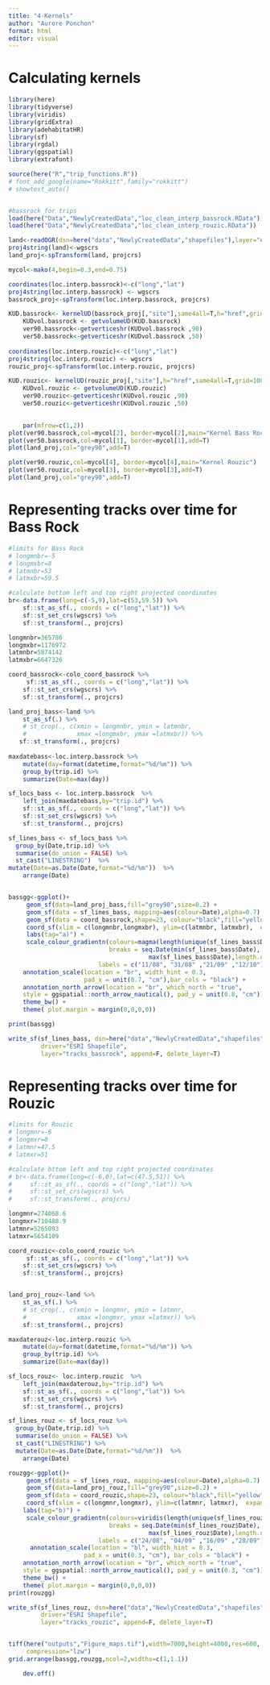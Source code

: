 ```yaml
---
title: "4-Kernels"
author: "Aurore Ponchon"
format: html
editor: visual
---
```


# Calculating kernels

```r

library(here)
library(tidyverse)
library(viridis)
library(gridExtra)
library(adehabitatHR)
library(sf)
library(rgdal)
library(ggspatial)
library(extrafont)

source(here("R","trip_functions.R"))
# font_add_google(name="Rokkitt",family="rokkitt")
# showtext_auto()


#bassrock for trips
load(here("Data","NewlyCreatedData","loc_clean_interp_bassrock.RData"))
load(here("Data","NewlyCreatedData","loc_clean_interp_rouzic.RData"))

land<-readOGR(dsn=here("data","NewlyCreatedData","shapefiles"),layer="euro_afri_map")
proj4string(land)<-wgscrs
land_proj<-spTransform(land, projcrs)

mycol<-mako(4,begin=0.3,end=0.75)

coordinates(loc.interp.bassrock)<-c("long","lat")
proj4string(loc.interp.bassrock) <- wgscrs
bassrock_proj<-spTransform(loc.interp.bassrock, projcrs)

KUD.bassrock<- kernelUD(bassrock_proj[,"site"],same4all=T,h="href",grid=1000)
    KUDvol.bassrock <- getvolumeUD(KUD.bassrock)
    ver90.bassrock<-getverticeshr(KUDvol.bassrock ,90)
    ver50.bassrock<-getverticeshr(KUDvol.bassrock ,50)
  
coordinates(loc.interp.rouzic)<-c("long","lat")
proj4string(loc.interp.rouzic) <- wgscrs
rouzic_proj<-spTransform(loc.interp.rouzic, projcrs)

KUD.rouzic<- kernelUD(rouzic_proj[,"site"],h="href",same4all=T,grid=1000)
    KUDvol.rouzic <- getvolumeUD(KUD.rouzic)
    ver90.rouzic<-getverticeshr(KUDvol.rouzic ,90)
    ver50.rouzic<-getverticeshr(KUDvol.rouzic ,50)

 
    par(mfrow=c(1,2))    
plot(ver90.bassrock,col=mycol[2], border=mycol[2],main="Kernel Bass Rock")
plot(ver50.bassrock,col=mycol[1], border=mycol[1],add=T)
plot(land_proj,col="grey90",add=T)

plot(ver90.rouzic,col=mycol[4], border=mycol[4],main="Kernel Rouzic")
plot(ver50.rouzic,col=mycol[3], border=mycol[3],add=T)
plot(land_proj,col="grey90",add=T)

```

# Representing tracks over time for Bass Rock

```r

#limits for Bass Rock
# longmnbr=-5
# longmxbr=8
# latmnbr=53
# latmxbr=59.5

#calculate bottom left and top right projected coordinates
br<-data.frame(long=c(-5,9),lat=c(53,59.5)) %>%
    sf::st_as_sf(., coords = c("long","lat")) %>%
    sf::st_set_crs(wgscrs) %>%
    sf::st_transform(., projcrs)

longmnbr=365786
longmxbr=1176972
latmnbr=5874142
latmxbr=6647326

coord_bassrock<-colo_coord_bassrock %>% 
     sf::st_as_sf(., coords = c("long","lat")) %>% 
    sf::st_set_crs(wgscrs) %>% 
    sf::st_transform(., projcrs)

land_proj_bass<-land %>% 
    st_as_sf(.) %>% 
    # st_crop(., c(xmin = longmnbr, ymin = latmnbr, 
    #              xmax =longmxbr, ymax =latmxbr)) %>% 
   sf::st_transform(., projcrs)
 
maxdatebass<-loc.interp.bassrock %>% 
    mutate(day=format(datetime,format="%d/%m")) %>% 
    group_by(trip.id) %>% 
    summarize(Date=max(day))

sf_locs_bass <- loc.interp.bassrock  %>% 
    left_join(maxdatebass,by="trip.id") %>% 
    sf::st_as_sf(., coords = c("long","lat")) %>% 
    sf::st_set_crs(wgscrs) %>% 
    sf::st_transform(., projcrs) 

sf_lines_bass <- sf_locs_bass %>% 
  group_by(Date,trip.id) %>%
  summarise(do_union = FALSE) %>%
  st_cast("LINESTRING")  %>% 
mutate(Date=as.Date(Date,format="%d/%m"))  %>% 
    arrange(Date)


bassgg<-ggplot()+
     geom_sf(data=land_proj_bass,fill="grey90",size=0.2) +   
     geom_sf(data = sf_lines_bass, mapping=aes(colour=Date),alpha=0.7) +
     geom_sf(data = coord_bassrock,shape=23, colour="black",fill="yellow", size=3) + 
     coord_sf(xlim = c(longmnbr,longmxbr), ylim=c(latmnbr, latmxbr),  expand = FALSE) +
     labs(tag="a)") +
     scale_colour_gradientn(colours=magma(length(unique(sf_lines_bass$Date))),
                            breaks = seq.Date(min(sf_lines_bass$Date),
                                       max(sf_lines_bass$Date),length.out=4),
                         labels = c("11/08", "31/08" ,"21/09" ,"12/10")) +
    annotation_scale(location = "br", width_hint = 0.3,
                     pad_x = unit(0.7, "cm"),bar_cols = "black") +
    annotation_north_arrow(location = "br", which_north = "true",
    style = ggspatial::north_arrow_nautical(), pad_y = unit(0.8, "cm")) +
    theme_bw() +
    theme( plot.margin = margin(0,0,0,0))

print(bassgg)

write_sf(sf_lines_bass, dsn=here("data","NewlyCreatedData","shapefiles"),
         driver="ESRI Shapefile",
         layer="tracks_bassrock", append=F, delete_layer=T)
```

# Representing tracks over time for Rouzic

```r

#limits for Rouzic
# longmnr=-6
# longmxr=0
# latmnr=47.5
# latmxr=51

#calculate bttom left and top right projected coordinates
# br<-data.frame(long=c(-6,0),lat=c(47.5,51)) %>% 
#     sf::st_as_sf(., coords = c("long","lat")) %>% 
#     sf::st_set_crs(wgscrs) %>% 
#     sf::st_transform(., projcrs)

longmnr=274068.6
longmxr=710488.9
latmnr=5265093
latmxr=5654109

coord_rouzic<-colo_coord_rouzic %>% 
     sf::st_as_sf(., coords = c("long","lat")) %>% 
    sf::st_set_crs(wgscrs) %>% 
    sf::st_transform(., projcrs)


land_proj_rouz<-land %>% 
    st_as_sf(.) %>% 
    # st_crop(., c(xmin = longmnr, ymin = latmnr, 
    #              xmax =longmxr, ymax =latmxr)) %>% 
    sf::st_transform(., projcrs)   

maxdaterouz<-loc.interp.rouzic %>% 
    mutate(day=format(datetime,format="%d/%m")) %>% 
    group_by(trip.id) %>% 
    summarize(Date=max(day))

sf_locs_rouz<- loc.interp.rouzic  %>% 
    left_join(maxdaterouz,by="trip.id") %>% 
    sf::st_as_sf(., coords = c("long","lat")) %>% 
    sf::st_set_crs(wgscrs) %>% 
    sf::st_transform(., projcrs) 

sf_lines_rouz <- sf_locs_rouz %>% 
  group_by(Date,trip.id) %>%
  summarise(do_union = FALSE) %>%
  st_cast("LINESTRING") %>% 
  mutate(Date=as.Date(Date,format="%d/%m"))  %>% 
    arrange(Date)

rouzgg<-ggplot()+
     geom_sf(data = sf_lines_rouz, mapping=aes(colour=Date),alpha=0.7) +
     geom_sf(data=land_proj_rouz,fill="grey90",size=0.2) +   
     geom_sf(data = coord_rouzic,shape=23, colour="black",fill="yellow", size=3) + 
     coord_sf(xlim = c(longmnr,longmxr), ylim=c(latmnr, latmxr),  expand = FALSE) +
    labs(tag="b)") +
     scale_colour_gradientn(colours=viridis(length(unique(sf_lines_rouz$Date))),
                            breaks = seq.Date(min(sf_lines_rouz$Date),
                                       max(sf_lines_rouz$Date),length.out=4),
                         labels = c("24/08", "04/09" ,"16/09" ,"28/09")) +
      annotation_scale(location = "bl", width_hint = 0.3,
                     pad_x = unit(0.3, "cm"), bar_cols = "black") +
    annotation_north_arrow(location = "br", which_north = "true",
    style = ggspatial::north_arrow_nautical(), pad_y = unit(0.3, "cm")) +
    theme_bw() +
    theme( plot.margin = margin(0,0,0,0))
print(rouzgg)

write_sf(sf_lines_rouz, dsn=here("data","NewlyCreatedData","shapefiles"),
         driver="ESRI Shapefile",
         layer="tracks_rouzic", append=F, delete_layer=T)


tiff(here("outputs","Figure_maps.tif"),width=7000,height=4000,res=600,
     compression="lzw")
grid.arrange(bassgg,rouzgg,ncol=2,widths=c(1,1.1)) 

    dev.off()     
```
